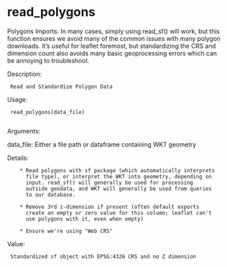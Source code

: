 # read_polygons

Polygons Imports: In many cases, simply using read_sf() will work, but
this function ensures we avoid many of the common issues with many
polygon downloads. It's useful for leaflet foremost, but standardizing
the CRS and dimension count also avoids many basic geoprocessing errors
which can be annoying to troubleshoot.

Description:

     Read and Standardize Polygon Data

Usage:

     read_polygons(data_file)
     
Arguments:

data_file: Either a file path or dataframe containing WKT geometry

Details:

        * Read polygons with sf package (which automatically interprets
          file type), or interpret the WKT into geometry, depending on
          input. read_sf() will generally be used for processing
          outside geodata, and WKT will generally be used from queries
          to our database.

        * Remove 3rd z-dimension if present (often default exports
          create an empty or zero value for this column; leaflet can't
          use polygons with it, even when empty)

        * Ensure we're using "Web CRS"

Value:

     Standardized sf object with EPSG:4326 CRS and no Z dimension

